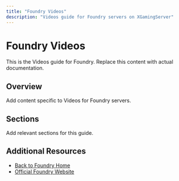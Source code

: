 ```yaml
---
title: "Foundry Videos"
description: "Videos guide for Foundry servers on XGamingServer"
---
```


# Foundry Videos

This is the Videos guide for Foundry. Replace this content with actual documentation.

## Overview

Add content specific to Videos for Foundry servers.

## Sections

Add relevant sections for this guide.

## Additional Resources

- [Back to Foundry Home](./index)
- [Official Foundry Website](https://example.com)
